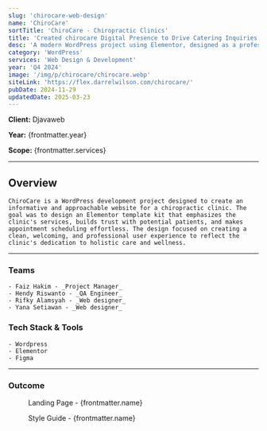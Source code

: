 ```yaml
---
slug: 'chirocare-web-design'
name: 'ChiroCare'
sortTitle: 'ChiroCare - Chiropractic Clinics'
title: 'Created chirocare Digital Presence to Drive Catering Inquiries and Bookings'
desc: 'A modern WordPress project using Elementor, designed as a professional template kit for chiropractic clinics with easy booking and service highlights.'
category: 'WordPress'
services: 'Web Design & Development'
year: 'Q4 2024'
image: '/img/p/chirocare/chirocare.webp'
siteLink: 'https://flex.darrelwilson.com/chirocare/'
pubDate: 2024-11-29
updatedDate: 2025-03-23
---
```



**Client:** Djavaweb

**Year:** {frontmatter.year}

**Scope:** {frontmatter.services}

---


## Overview

    ChiroCare is a WordPress development project designed to create an informative and approachable website for a chiropractic clinic. The goal was to design an Elementor template kit that emphasizes the clinic's services, builds trust with potential patients, and makes appointment scheduling effortless. The design focused on creating a clean, welcoming, and professional user experience to reflect the clinic's dedication to holistic care and wellness.

---

### Teams

    - Faiz Hakim - _Project Manager_
    - Hendy Riswanto - _QA Engineer_
    - Rifky Alamsyah - _Web designer_
    - Yana Setiawan - _Web designer_

### Tech Stack & Tools

    - Wordpress
    - Elementor
    - Figma

---

### Outcome

<figure>
  <Picture
    src={landingPage}
    alt='high fidelity design'
    formats={['avif', 'webp']}
  />
  <figcaption class='text-center'>
    Landing Page - {frontmatter.name}
  </figcaption>
</figure>

<figure>
  <Picture
    src={styleGuide}
    alt='high fidelity design'
    formats={['avif', 'webp']}
  />
  <figcaption class='text-center'>
    Style Guide - {frontmatter.name}
  </figcaption>
</figure>